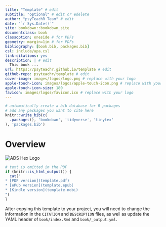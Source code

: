 ```yaml
--- 
title: "Template" # edit
subtitle: "optional" # edit or edelete
author: "psyTeachR Team" # edit
date: "`r Sys.Date()`"
site: bookdown::bookdown_site
documentclass: book
classoption: oneside # for PDFs
geometry: margin=1in # for PDFs
bibliography: [book.bib, packages.bib]
csl: include/apa.csl
link-citations: yes
description: | # edit
  This book ...
url: https://psyteachr.github.io/template # edit
github-repo: psyteachr/template # edit
cover-image: images/logos/logo.png # replace with your logo
apple-touch-icon: images/logos/apple-touch-icon.png # replace with your logo
apple-touch-icon-size: 180
favicon: images/logos/favicon.ico # replace with your logo
---
```


```r
# automatically create a bib database for R packages
# add any packages you want to cite here
knitr::write_bib(c(
  .packages(), 'bookdown', 'tidyverse', 'tinytex'
), 'packages.bib')

```

# Overview {-}

<div class="small_right"><img src="images/logos/logo.png" 
     alt="ADS Hex Logo" /></div>


```r
# text is omitted in the PDF
if (knitr::is_html_output()) {
  cat("
* [PDF version](template.pdf)
* [ePub version](template.epub)
* [Kindle version](template.mobi)
")
}
```

After copying this template to your project, you will need to change the information in the `CITATION` and `DESCRIPTION` files, as well as update the YAML header of `book/index.Rmd` and `book/_output.yml`.
